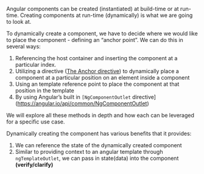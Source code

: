 Angular components can be created (instantiated) at build-time or at run-time. Creating components at run-time (dynamically) is what we are going to look at. 

To dynamically create a component, we have to decide where we would like to place the component - defining an “anchor point”. We can do this in several ways: 

1. Referencing the host container and inserting the component at a particular index. 
2. Utilizing a directive ([The Anchor directive](https://angular.io/guide/dynamic-component-loader#the-anchor-directive)) to dynamically place a component at a particular position on an element inside a component
3. Using an template reference point to place the component at that position in the template
4. By using Angular’s built in `[NgComponentOutlet` directive](https://angular.io/api/common/NgComponentOutlet) 

We will explore all these methods in depth and how each can be leveraged for a specific use case.

Dynamically creating the component has various benefits that it provides: 

1. We can reference the state of the dynamically created component
2. Similar to providing context to an angular template through `ngTemplateOutlet`, we can pass in state(data) into the component **(verify/clarify)**